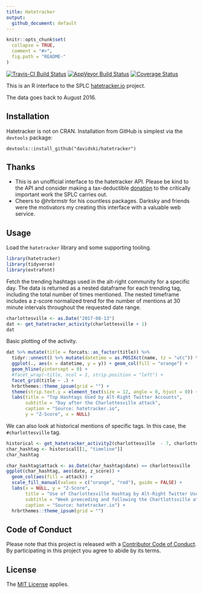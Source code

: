 ```yaml
---
title: Hatetracker
output:
  github_document: default
---
```


<!-- README.md is generated from README.Rmd. Please edit that file -->

```r
knitr::opts_chunk$set(
  collapse = TRUE,
  comment = "#>",
  fig.path = "README-"
)
```

[![Travis-CI Build Status](https://travis-ci.org/davidski/hatetracker.svg?branch=master)](https://travis-ci.org/davidski/hatetracker)
[![AppVeyor Build Status](https://ci.appveyor.com/api/projects/status/github/davidski/hatetracker?branch=master&svg=true)](https://ci.appveyor.com/project/davidski/hatetracker)
[![Coverage Status](https://img.shields.io/codecov/c/github/davidski/hatetracker/master.svg)](https://codecov.io/github/davidski/hatetracker?branch=master)
 
This is an R interface to the SPLC [hatetracker.io](https://hatetracker.io) project.

The data goes back to August 2016.

## Installation

Hatetracker is not on CRAN. Installation from GitHub is simplest via the 
`devtools` package:

`devtools::install_github("davidski/hatetracker")`

## Thanks

- This is an unofficial interface to the hatetracker API. Please be kind to 
the API and consider making a tax-deductible 
[donation](https://donate.splcenter.org/sslpage.aspx?pid=463) to the critically 
important work the SPLC carries out.
- Cheers to @hrbrmstr for his countless packages. Darksky and friends were the 
motivators my creating this interface with a valuable web service.

## Usage

Load the `hatetracker` library and some supporting tooling.

```r
library(hatetracker)
library(tidyverse)
library(extrafont)
```

Fetch the trending hashtags used in the alt-right community for a specific 
day. The data is returned as a nested dataframe for each trending tag, 
including the total number of times mentioned. The nested timeframe includes 
a z-score normalized trend for the number of mentions at 30 minute intervals 
throughout the requested date range.

```r
charlottesville <- as.Date("2017-08-13")
dat <- get_hatetracker_activity(charlottesville + 1)
dat
```

Basic plotting of the activity.

```r
dat %>% mutate(title = forcats::as_factor(title)) %>% 
  tidyr::unnest() %>% mutate(datetime = as.POSIXct(name, tz = "utc")) %>% 
  ggplot(., aes(x = datetime, y = y)) + geom_col(fill = "orange") + 
  geom_hline(yintercept = 0) +
  #facet_wrap(~title, ncol = 1, strip.position = "left") +
  facet_grid(title ~ .) +
  hrbrthemes::theme_ipsum(grid = "") + 
  theme(strip.text.y = element_text(size = 12, angle = 0, hjust = 0)) +
  labs(title = "Top Hashtags Used by Alt-Right Twitter Accounts", 
       subtitle = "Day after the Charlottesville attack",
       caption = "Source: hatetracker.io",
       y = "Z-Score", x = NULL)
```

We can also look at historical mentions of specific tags. In this case, the 
`#charlottesville` tag.

```r
historical <- get_hatetracker_activity2(charlottesville  - 7, charlottesville + 7)
char_hashtag <- historical[[1, "timeline"]]
char_hashtag
```

```r
char_hashtag$attack <- as.Date(char_hashtag$date) == charlottesville
ggplot(char_hashtag, aes(date, z_score)) + 
  geom_col(aes(fill = attack)) +
  scale_fill_manual(values = c("orange", "red"), guide = FALSE) + 
  labs(x = NULL, y = "Z-Score", 
       title = "Use of Charlottesville Hashtag by Alt-Right Twitter Users", 
       subtitle = "Week preeceding and following the Chartlottsville attack",
       caption = "Source: hatetracker.io") +
  hrbrthemes::theme_ipsum(grid = "")
```

## Code of Conduct

Please note that this project is released with a [Contributor Code of Conduct](CONDUCT.md). By participating in this project you agree to abide by its terms.

## License

The [MIT License](LICENSE) applies.
